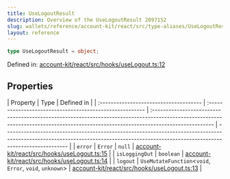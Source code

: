 ```yaml
---
title: UseLogoutResult
description: Overview of the UseLogoutResult 2097152
slug: wallets/reference/account-kit/react/src/type-aliases/UseLogoutResult
layout: reference
---
```


```ts
type UseLogoutResult = object;
```

Defined in: [account-kit/react/src/hooks/useLogout.ts:12](https://github.com/alchemyplatform/aa-sdk/blob/923a52171f7246172caf350853843e6680197da9/account-kit/react/src/hooks/useLogout.ts#L12)

## Properties

| Property                               | Type                                                     | Defined in                                                                                                                                                                          |
| :------------------------------------- | :------------------------------------------------------- | :---------------------------------------------------------------------------------------------------------------------------------------------------------------------------------- | ----------------------------------------------------------------------------------------------------------------------------------------------------------------------------------- |
| <a id="error" /> `error`               | `Error`                                                  | `null`                                                                                                                                                                              | [account-kit/react/src/hooks/useLogout.ts:15](https://github.com/alchemyplatform/aa-sdk/blob/923a52171f7246172caf350853843e6680197da9/account-kit/react/src/hooks/useLogout.ts#L15) |
| <a id="isloggingout" /> `isLoggingOut` | `boolean`                                                | [account-kit/react/src/hooks/useLogout.ts:14](https://github.com/alchemyplatform/aa-sdk/blob/923a52171f7246172caf350853843e6680197da9/account-kit/react/src/hooks/useLogout.ts#L14) |
| <a id="logout" /> `logout`             | `UseMutateFunction`\<`void`, `Error`, `void`, `unknown`> | [account-kit/react/src/hooks/useLogout.ts:13](https://github.com/alchemyplatform/aa-sdk/blob/923a52171f7246172caf350853843e6680197da9/account-kit/react/src/hooks/useLogout.ts#L13) |
